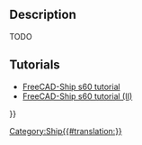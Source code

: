 <languages/>
{{UnfinishedDocu}}
<translate>

<!--T:5-->
{{Docnav
|[[Ship_LoadCondition|Create a new loading condition]]
|[[Ship_ResistanceAmadeo|Resistance Amadeo prediction]]
|[[Ship_Workbench|Ship]]
|IconL=Ship_LoadCondition.svg
|IconR=Ship_ResistanceAmadeo.svg
|IconC=Workbench_Ship.svg
}}

<!--T:1-->
{{GuiCommand
|Name=Ship PlotGZ
|MenuLocation=Weights → GZ curve computation
|Workbenches=[[Ship_Workbench|Ship]]
|Shortcut=
|SeeAlso=
}}

== Description == <!--T:9--> 

<!--T:2-->
TODO

==Tutorials== <!--T:3-->

<!--T:4-->
* [[FreeCAD-Ship s60 tutorial|FreeCAD-Ship s60 tutorial ]]
* [[FreeCAD-Ship s60 tutorial (II)|FreeCAD-Ship s60 tutorial (II)]] 


<!--T:6-->
{{Docnav
|[[Ship_LoadCondition|Create a new loading condition]]
|[[Ship_ResistanceAmadeo|Resistance Amadeo prediction]]
|[[Ship_Workbench|Ship]]
|IconL=Ship_LoadCondition.svg
|IconR=Ship_ResistanceAmadeo.svg
|IconC=Workbench_Ship.svg
}}

</translate>
{{Userdocnavi{{#translation:}}}}
[[Category:Ship{{#translation:}}]]